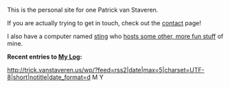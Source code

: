 This is the personal site for one Patrick van Staveren.

If you are actually trying to get in touch, check out the [[Contact|contact]] page!

I also have a computer named [[Computers/Sting|sting]] who [http://sting.vanstaveren.us/ hosts some other, more fun stuff] of mine.

'''Recent entries to [http://trick.vanstaveren.us/wp My Log]:'''

<rss>http://trick.vanstaveren.us/wp/?feed=rss2|date|max=5|charset=UTF-8|short|notitle|date_format=d M Y</rss>
